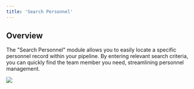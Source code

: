 ```yaml
---
title: 'Search Personnel'
---
```


## Overview

The "Search Personnel" module allows you to easily locate a specific personnel record within your pipeline. By entering relevant search criteria, you can quickly find the team member you need, streamlining personnel management.



![](/images/workflows/search_personnel001.png)
